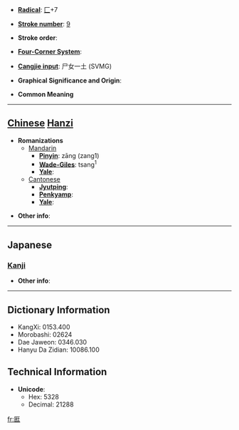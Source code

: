 * '''[[Wiktionary:Chinese radical index| Radical]]''': [[Wiktionary:Chinese radical index 匚|匚]]+7

* '''[[Wiktionary:Chinese total strokes index|Stroke number]]''': [[Wiktionary:Chinese total strokes index 9|9]]

* '''Stroke order''': 

* '''[[Wiktionary:Chinese four corner index|Four-Corner System]]''': 

* '''[[Wiktionary:Chinese Cangjie index|Cangjie input]]''': 尸女一土 (SVMG)

* '''Graphical Significance and Origin''': 

* '''Common Meaning'''

----

== [[Chinese]] [[Hanzi]] ==

* '''Romanizations'''
** [[Mandarin]]
*** '''[[Pinyin]]''': zāng (zang1)
*** '''[[Wade-Giles]]''': tsang<sup>1</sup>
*** '''[[Yale]]''': 
**[[Cantonese]]
***'''[[Jyutping]]''':
***'''[[Penkyamp]]''': 
***'''[[Yale]]''': 

* '''Other info''': 

----

==Japanese==
===[[Kanji]]===
{{kanji|on readings=[[ぞう]] (zō)|kun readings=[[くら]] (kura)}}

* '''Other info''':  

----

== Dictionary Information ==

* KangXi: 0153.400
* Morobashi: 02624
* Dae Jaweon: 0346.030
* Hanyu Da Zidian: 10086.100

== Technical Information ==

* '''Unicode''':
** Hex: 5328
** Decimal: 21288

[[fr:匨]]